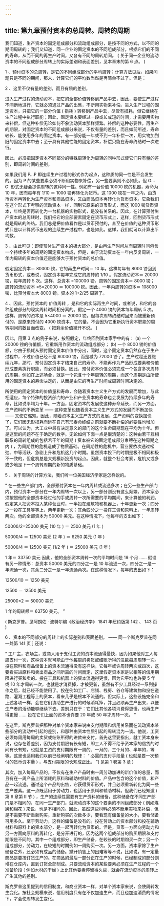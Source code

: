```yaml
---
---
---
```

title: 第九章预付资本的总周转。周转的周期
---




我们知道，生产资本的固定组成部分和流动组成部分，是按不同的方式，以不同的期间周转的；我们又知道，同一企业的固定资本的不同组成部分，根据它们的不同的寿命，从而不同的再生产时间，又各有不同的周转期间。 ( 关于同一企业的流动资本的不同组成部分周转上的实际差别和表面差别，见本章末的第 6 点。 )

 1 、预付资本的总周转，是它的不同组成部分的平均周转；计算方法见后。如果问题只是不同的期间，那末，计算它们的平均数当然是再简单不过了。但是：

 2 、这里不仅有量的差别，而且有质的差别。

进入生产过程的流动资本，把它的全部价值转移到产品中去，因此，要使生产过程不间断地进行，它就必须通过产品的出售，不断用实物来补偿。进入生产过程的固定资本，只把它的一部分价值 ( 损耗 ) 转移到产品中去，尽管有损耗，但它继续在生产过程中执行职能；因此，固定资本要经过一段或长或短的时间，才需要用实物来补偿，但这种补偿无论如何不象流动资本那样频繁。补偿的这种必要性，再生产的期限，对固定资本的不同组成部分来说，不仅有量的差别，而且如前所述，寿命较长、能使用多年的固定资本，有一部分能一年或不到一年补偿一次，用实物加到旧的固定资本中去；至于具有其他性能的固定资本，补偿只能在寿命终结时一次进行。

因此，必须把固定资本不同部分的特殊周转化为周转的同种形式使它们只有量的差别，即周转时间的差别。

如果我们用 P…P 即连续生产过程的形式作为起点，这种质的同一性是不会发生的。因为 P 的某些要素必须不断用实物来补偿，另一些要素则不必如此。但 G…G' 形式无疑会提供周转的这种同一性。例如有一台价值 10000 镑的机器，寿命为 10 年，因而每年有 1/10 ＝ 1000 镑再转化为货币。这 1000 镑在一年之内，由货币资本再转化为生产资本和商品资本，又由商品资本再转化为货币资本。它象我们在这个形式下考察的流动资本一样，回到它原来的货币形式，而这 1000 镑货币资本，年终是否再转化为一台机器的实物形式，是没有关系的。因此，在计算预付生产资本的总周转时，我们把它的全部要素固定在货币形式上，这样，回到货币形式就是周转的终结。我们总是把价值看作是以货币预付的，甚至在价值的这种货币形式只是以计算货币出现的连续生产过程中，也是如此。这样，我们就可以计算出平均数。

 3 、由此可见：即使预付生产资本的极大部分，是由再生产时间从而周转时间包含一个持续多年的周期的固定资本构成，但是，由于流动资本在一年内反复周转，一年内周转的资本价值还是能够大于预付资本的总价值。

假定固定资本＝ 80000 镑，它的再生产时间＝ 10 年，这样每年有 8000 镑回到货币形式，或者说，固定资本每年完成它的周转的 1/10 。假定流动资本＝ 20000 镑，每年周转 5 次。这样，总资本 =100000 镑。周转的固定资本＝ 8000 镑；周转的流动资本 =5×20000 ＝ 100000 镑。因此，一年内周转的资本＝ 108000 镑，比预付资本大 8000 镑。资本的 1+2/25 周转了。

 4 、因此，预付资本的 价值周转 ，是和它的实际再生产时间，或者说，和它的各种组成部分的现实周转时间相分离的。假定一个 4000 镑的资本每年周转 5 次。这样，周转的资本是 5×4000 ＝ 20000 镑。但每次周转终结时回来而被重新预付的，是原来预付的 4000 镑资本。它的量，不会因为它重新执行资本职能的周转期间的数目而改变。 ( 把剩余价值撇开不说。 )

因此，用第 3 点的例子来说，按照假定，年终回到资本家手中的有： (a) 一个 20000 镑的价值额，它重新用作资本的流动组成部分； (b) 一个 8000 镑的价值额，它由于损耗从预付固定资本价值中分出，同时，这个固定资本仍然存在于生产过程中，不过价值已经不是 80000 镑，而是减为 72000 镑了。生产过程还要继续九年，那时，预付固定资本才结束自己的寿命，不能再作为产品形成要素和价值形成要素执行职能，而必须替换。因此，预付资本价值必须完成一个包含多次周转的周期，例如在上述场合，就是一个包含十个年周转的周期，而这个周期是由所使用的固定资本的寿命决定的，从而是由它的再生产时间或周转时间决定的。

所使用的固定资本的价值量和寿命，会随着资本主义生产方式的发展而增加，与此相适应，每个特殊的投资部门的产业和产业资本的寿命也会发展为持续多年的寿命，比如说平均为十年。一方面，固定资本的发展使这种寿命延长，而另一方面，生产资料的不断变革 —— 这种变革也随着资本主义生产方式的发展而不断加快 —— 又使它缩短。因此，随着资本主义生产方式的发展，生产资料的变换加快了，它们因无形损耗而远在自己有形寿命终结之前就要不断补偿的必要性也增加了。可以认为，大工业中最有决定意义的部门的这个生命周期现在平均为十年。但是这里的问题不在于确定的数字。无论如何下面一点是很清楚的：这种由若干互相联系的周转组成的包括若干年的周期 ( 资本被它的固定组成部分束缚在这种周期之内 ) ，为周期性的危机造成了物质基础。在周期性的危机中，营业要依次通过松弛、中等活跃、急剧上升和危机这几个时期。虽然资本投下的时期是极不相同和极不一致的，但危机总是大规模新投资的起点。因此，就整个社会考察，危机又或多或少地是下一个周转周期的新的物质基础。

 5 、关于周转的计算方法，我们听一位美国经济学家是怎样说的。

 “ 在一些生产部门内，全部预付资本在一年内周转或流通多次；在另一些生产部门内，预付资本一部分在一年内周转一次以上，另一部分则没有这么频繁。资本家必须按照他的全部资本经过他的手或周转一次所需要的平均期间，来计算他的利润。假定某人把资本投入某种营业时，一半投在建筑物和机器上，十年更新一次；四分之一投在工具等等上，两年更新一次；其余四分之一投在工资和原料上，一年周转两次。他的全部资本为 50000 美元。在这种情况下，他每年的支出如下：

 50000/2=25000 美元 (10 年 ) ＝ 2500 美元 (1 年 )

 50000/4 ＝ 12500 美元 (2 年 ) ＝ 6250 美元 (1 年 )

 50000/4 ＝ 12500 美元 (1/2 年 ) ＝ 25000 美元 (1 年 )

 1 年＝ 33750 美元 因此，他的全部资本周转一次的平均时间是 16 个月 …… 假设有另一种情形：总资本 50000 美元的四分之一是 10 年流通一次，四分之一是一年流通一次，其余二分之一是一年流通两次。在这种情况下，每年的支出如下：

 12500/10 ＝ 1250 美元

 12500 ＝ 12500 美元

 25000×2 ＝ 50000 美元

 1 年的周转额＝ 63750 美元。 ”

( 斯克罗普。见阿朗佐 · 波特尔编《政治经济学》 1841 年纽约版第 142 、 143 页 )

 6 、资本的不同部分的周转上的实际差别和表面差别。 —— 同一个斯克罗普在同一处第 141 页 ] 还说：

 “ 工厂主，农场主，或商人用于支付工资的资本流通得最快，因为如果他对工人每周支付一次，这种资本就可能由于他每周的卖货或结账所得的进数每周周转一次。投在原料和商品储备上的资本流通得没有这样快，它每年或许周转两次或四次，这要看买进原料和卖出商品之间所需的时间而定，这里假定资本家是以相等的信用期限进行买和卖的。投在工具和机器上的资本流通得更慢，因为它平均也许要 5 年或 10 年才周转一次，也就是才消费掉，才被更新，虽然有不少工具经过一系列操作之后，就已经不能使用了。投在例如工厂、店铺、栈房、谷仓等建筑物和投在道路、灌溉工程等上的资本，看来几乎是根本不流通的。但实际上，这些设施完全和上述各项一样，会在它们协助生产进行的时候消耗掉，并且必须再生产出来，以便生产者的活动能够继续下去。差别只在于：它们比其他各项消费得更慢，也再生产得更慢 …… 投在它们上面的资本也许要 20 年或 50 年才周转一次。 ”

在这里，斯克罗普把那种对单个资本家来说由支付期限和信用关系而在流动资本某些部分的流动中引起的差别，和那种由资本性质引起的周转混为一谈。他说，工资必须每周用每周的卖货或结账所得的进款来支付。首先这里要指出，就工资本身来说，也存在着差别，因为支付期限有长有短，即工人不得不给予资本家的信贷的时间有长有短，也就是工资的支付期限有一周的、一月的、三个月的、半年的，等等。这里也适用我们以前已经阐明的规律： “ 必需的支付手段量 ( 也就是要一次预付的货币资本量 ) ，与支付期限的长短成正比。 ”( 见第 1 卷第 3 章 )

其次，加入每周产品的，不仅有在生产产品时由一周劳动加进的新价值的总量，而且有在一周产品上所消耗的原料和辅助材料的价值。产品中包含的这个价值，和产品一起流通。通过这个产品的出售，它获得货币形式，并且必须重新转化为同一些生产要素。这一点既适用于劳动力，也适用于原料和辅助材料。但我们已经知道 ( 第 6 章第 II 节 ) ，生产的连续性需要有生产资料的储备，这种储备在不同生产部门是不相同的，在同一生产部门，就流动资本的这个要素的不同组成部分 ( 例如煤炭和棉花 ) 来说，也是不相同的。因此，虽然这些材料必须不断用实物来补偿，但是不需要不断重新购买。重新购买的次数多少，要看现有储备量的大小，要看储备可用多久。至于劳动力，这样的储备是没有的。投在劳动上的资本部分和投在辅助材料和原料上的资本部分，是一起再转化为货币的。但是，货币一方面向劳动力和另一方面向原料的再转化，是分开进行的，因为这两个组成部分的购买期限和支付期限是不同的。其中一个组成部分，即生产储备，在较长的时期购买一次；另一个组成部分，劳动力，在较短的时期例如一周购买一次。另一方面，资本家除了生产储备之外，还必须有成品的储备。撇开销售上的困难等等不说，比如说，有一定量商品是要按订货生产的。在商品的最后一部分正在生产的时候，已经制成的部分则堆在仓库内，直到订货全部制成。只要流动资本的某些要素必须在生产过程的一个准备阶段 ( 例如木材的干燥 ) 上比其他要素停留得久些，就会在流动资本的周转上产生其他的差别。

斯克罗普这里提到的信用制度，和商业资本一样，对单个资本家来说，会使周转发生变化。按社会规模来说，信用制度只有在不仅加速生产，而且也加速消费的情况下，才会使周转发生变化。